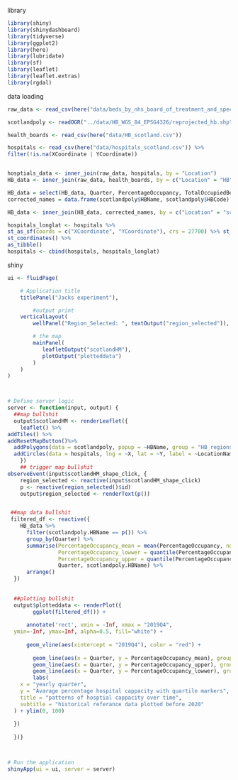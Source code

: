 
library

```r
library(shiny)
library(shinydashboard)
library(tidyverse)
library(ggplot2)
library(here)
library(lubridate)
library(sf)
library(leaflet)
library(leaflet.extras)
library(rgdal)

```

data loading

```r
raw_data <- read_csv(here("data/beds_by_nhs_board_of_treatment_and_specialty.csv"))

scotlandpoly <- readOGR("../data/HB_WGS_84_EPSG4326/reprojected_hb.shp")

health_boards <- read_csv(here("data/HB_scotland.csv"))

hospitals <- read_csv(here("data/hospitals_scotland.csv")) %>%
filter(!is.na(XCoordinate | YCoordinate))


hosptials_data <- inner_join(raw_data, hospitals, by = "Location")
HB_data <- inner_join(raw_data, health_boards, by = c("Location" = "HB"))

HB_data = select(HB_data, Quarter, PercentageOccupancy, TotalOccupiedBeds, AverageOccupiedBeds, AllStaffedBeds, Location, SpecialtyName, HB)
corrected_names = data.frame(scotlandpoly$HBName, scotlandpoly$HBCode)

HB_data <- inner_join(HB_data, corrected_names, by = c("Location" = "scotlandpoly.HBCode"))

hospitals_longlat <- hospitals %>%
st_as_sf(coords = c("XCoordinate", "YCoordinate"), crs = 27700) %>% st_transform(4326) %>%
st_coordinates() %>%
as_tibble()
hospitals <- cbind(hospitals, hospitals_longlat)
```

shiny

```r
ui <- fluidPage(

    # Application title
    titlePanel("Jacks experiment"),

        #output print
    verticalLayout(
        wellPanel("Region_Selected: ", textOutput("region_selected")),

        # the map
        mainPanel(
           leafletOutput("scotlandHM"),
           plotOutput("plotteddata")
        )
    )
)



# Define server logic 
server <- function(input, output) {
  ##map bullshit
  output$scotlandHM <- renderLeaflet({
    leaflet() %>%
addTiles() %>%
addResetMapButton()%>%
  addPolygons(data = scotlandpoly, popup = ~HBName, group = "HB_regions", layerId = ~HBName) %>%
  addCircles(data = hospitals, lng = ~X, lat = ~Y, label = ~LocationName, group = "hospital_locations", color = "red")
    })
    ## trigger map bullshit
observeEvent(input$scotlandHM_shape_click, { 
    region_selected <- reactive(input$scotlandHM_shape_click)
    p <- reactive(region_selected()$id)
    output$region_selected <- renderText(p())


 ##map data bullshit
 filtered_df <- reactive({
    HB_data %>%
      filter(scotlandpoly.HBName == p()) %>%
      group_by(Quarter) %>%
      summarise(PercentageOccupancy_mean = mean(PercentageOccupancy, na.rm = TRUE), 
                PercentageOccupancy_lowwer = quantile(PercentageOccupancy, 0.25, na.rm = TRUE), 
                PercentageOccupancy_upper = quantile(PercentageOccupancy, 0.75, na.rm = TRUE),  
                Quarter, scotlandpoly.HBName) %>%
      arrange()
  })
 
 
  ##plotting bullshit
  output$plotteddata <- renderPlot({
        ggplot(filtered_df()) +
      
      annotate('rect', xmin = -Inf, xmax = "2019Q4", 
  ymin=-Inf, ymax=Inf, alpha=0.5, fill="white") +
      
      geom_vline(aes(xintercept = "2019Q4"), color = "red") +
      
        geom_line(aes(x = Quarter, y = PercentageOccupancy_mean), group = "mean", size = 1) +
        geom_line(aes(x = Quarter, y = PercentageOccupancy_upper), group = "75th percentile", size=0.5, alpha=0.5, color = "blue", linetype="twodash") +
        geom_line(aes(x = Quarter, y = PercentageOccupancy_lowwer), group = "25th percentile", size=0.5, alpha=0.5, color = "blue", linetype="twodash") +
        labs(
    x = "yearly quarter", 
    y = "Avarage percentage hospital cappacity with quartile markers", 
    title = "patterns of hosptial cappacity over time",
    subtitle = "historical referance data plotted before 2020"
  ) + ylim(0, 100)
    
  })
    
  })}



# Run the application 
shinyApp(ui = ui, server = server)
```


